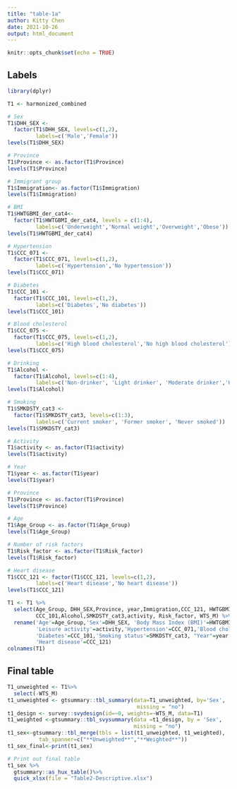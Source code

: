 ```yaml
---
title: "table-1a"
author: Kitty Chen
date: 2021-10-26
output: html_document
---
```


```r
knitr::opts_chunk$set(echo = TRUE)
```

## Labels
```r
library(dplyr)

T1 <- harmonized_combined

# Sex
T1$DHH_SEX <-
  factor(T1$DHH_SEX, levels=c(1,2),
         labels=c('Male','Female'))
levels(T1$DHH_SEX)

# Province
T1$Province <- as.factor(T1$Province)
levels(T1$Province)

# Immigrant group
T1$Immigration<- as.factor(T1$Immigration)
levels(T1$Immigration)

# BMI
T1$HWTGBMI_der_cat4<- 
  factor(T1$HWTGBMI_der_cat4, levels = c(1:4),
         labels=c('Underweight','Normal weight','Overweight','Obese'))
levels(T1$HWTGBMI_der_cat4)

# Hypertension
T1$CCC_071 <-
  factor(T1$CCC_071, levels=c(1,2),
         labels=c('Hypertension','No hypertension'))
levels(T1$CCC_071)

# Diabetes
T1$CCC_101 <-
  factor(T1$CCC_101, levels=c(1,2),
         labels=c('Diabetes','No diabetes'))
levels(T1$CCC_101)

# Blood cholesterol
T1$CCC_075 <-
  factor(T1$CCC_075, levels=c(1,2),
         labels=c('High blood cholesterol','No high blood cholesterol'))
levels(T1$CCC_075)

# Drinking
T1$Alcohol <-
  factor(T1$Alcohol, levels=c(1:4),
         labels=c('Non-drinker', 'Light drinker', 'Moderate drinker','Heavy drinker'))
levels(T1$Alcohol)

# Smoking
T1$SMKDSTY_cat3 <-
  factor(T1$SMKDSTY_cat3, levels=c(1:3),
         labels=c('Current smoker', 'Former smoker', 'Never smoked'))
levels(T1$SMKDSTY_cat3)

# Activity
T1$activity <- as.factor(T1$activity)
levels(T1$activity)

# Year
T1$year <- as.factor(T1$year)
levels(T1$year)

# Province
T1$Province <- as.factor(T1$Province)
levels(T1$Province)

# Age
T1$Age_Group <- as.factor(T1$Age_Group)
levels(T1$Age_Group)

# Number of risk factors
T1$Risk_factor <- as.factor(T1$Risk_factor)
levels(T1$Risk_factor)

# Heart disease
T1$CCC_121 <- factor(T1$CCC_121, levels=c(1,2),
         labels=c('Heart disease','No heart disease'))
levels(T1$CCC_121)
```

```r
T1 <- T1 %>%
  select(Age_Group, DHH_SEX,Province, year,Immigration,CCC_121, HWTGBMI_der_cat4,CCC_071,CCC_075,
         CCC_101,Alcohol,SMKDSTY_cat3,activity, Risk_factor, WTS_M) %>%
  rename('Age'=Age_Group,'Sex'=DHH_SEX, 'Body Mass Index (BMI)'=HWTGBMI_der_cat4,
         'Leisure activity'=activity,'Hypertension'=CCC_071,'Blood cholesterol'=CCC_075,
         'Diabetes'=CCC_101,'Smoking status'=SMKDSTY_cat3, "Year"=year, 'Number of risk factors'= Risk_factor, 
         'Heart disease'=CCC_121)
colnames(T1)
```

## Final table
```r
T1_unweighted <- T1%>%
  select(-WTS_M)
t1_unweighted <- gtsummary::tbl_summary(data=T1_unweighted, by='Sex',
                                         missing = "no")
t1_design <- survey::svydesign(id=~0, weights=~WTS_M, data=T1)
t1_weighted <-gtsummary::tbl_svysummary(data =t1_design, by = 'Sex',
                                        missing = "no")
t1_sex<-gtsummary::tbl_merge(tbls = list(t1_unweighted, t1_weighted),
          tab_spanner=c("**Unweighted**","**Weighted**"))
t1_sex_final<-print(t1_sex)

# Print out final table 
t1_sex %>%
  gtsummary::as_hux_table()%>%
  quick_xlsx(file = "Table2-Descriptive.xlsx")
```